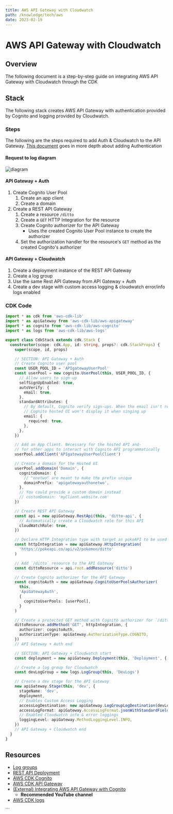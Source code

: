```yaml
---
title: AWS API Gateway with Cloudwatch
path: /knowledge/tech/aws
date: 2023-02-19
---
```



<Layout title={props.pageContext.frontmatter.title} location={props.path}>
<MarkdownWrapper>

# AWS API Gateway with Cloudwatch

## Overview

The following document is a step-by-step guide on integrating AWS API Gateway with Cloudwatch through the CDK

## Stack

The following stack creates AWS API Gateway with authentication provided by Cognito and logging provided by Cloudwatch.

### Steps

The following are the steps required to add Auth & Cloudwatch to the API Gateway. [This document](./api-gateway-with-auth#demo-api-gateway-with-auth-enabled) goes in more depth about adding Authentication

#### Request to log diagram

![diagram](../../../../images/api-gateway-with-cloudwatch-diagram.png)

#### API Gateway + Auth

1. Create Cognito User Pool
   1. Create an app client
   2. Create a domain
2. Create a REST API Gateway
   1. Create a resource `/ditto`
   2. Create a `GET` HTTP Integration for the resource
   3. Create Cognito authorizer for the API Gateway
      - Uses the created Cognito User Pool instance to create the authorizer
   4. Set the authorization handler for the resource's `GET` method as the created Cognito's authorizer

#### API Gateway + Cloudwatch

1. Create a deployment instance of the REST API Gateway
2. Create a log group
3. Use the same Rest API Gateway from API Gateway + Auth
4. Create a dev stage with custom access logging & cloudwatch error/info logs enabled

### CDK Code

<AccordionComponent summaryText="View code">

```ts
import * as cdk from 'aws-cdk-lib'
import * as apiGateway from 'aws-cdk-lib/aws-apigateway'
import * as cognito from 'aws-cdk-lib/aws-cognito'
import * as logs from 'aws-cdk-lib/aws-logs'

export class CdkStack extends cdk.Stack {
  constructor(scope: cdk.App, id: string, props?: cdk.StackProps) {
    super(scope, id, props)

    // SECTION: API Gateway + Auth
    // Create Cognito user pool
    const USER_POOL_ID = 'APIgatewayUserPool'
    const userPool = new cognito.UserPool(this, USER_POOL_ID, {
      // Allow users to sign-up
      selfSignUpEnabled: true,
      autoVerify: {
        email: true,
      },
      standardAttributes: {
        // By default, Cognito verify sign-ups. When the email isn't required-
        // Cognito hosted UI won't display it when singing up
        email: {
          required: true,
        },
      },
    })

    // Add an App Client. Necessary for the hosted API and-
    // for other apps to interact with Cognito API programmatically
    userPool.addClient('APIgatewayUserPoolClient')

    // Create a domain for the Hosted UI
    userPool.addDomain('Domain', {
      cognitoDomain: {
        // "onetwo" are meant to make the prefix unique
        domainPrefix: 'apigatewayauthonetwo',
      },
      // You could provide a custom domain instead
      // customDomain: 'myClient.website.com'
    })

    // Create REST API Gateway
    const api = new apiGateway.RestApi(this, 'ditto-api', {
      // Automatically create a Cloudwatch role for this API
      cloudWatchRole: true,
    })

    // Declare HTTP Integration type with target as pokeAPI to be used later
    const httpIntegration = new apiGateway.HttpIntegration(
      'https://pokeapi.co/api/v2/pokemon/ditto'
    )

    // Add `/ditto` resource to the API Gateway
    const dittoResource = api.root.addResource('ditto')

    // Create Cognito authorizer for the API Gateway
    const cognitoAuth = new apiGateway.CognitoUserPoolsAuthorizer(
      this,
      'ApiGatewayAuth',
      {
        cognitoUserPools: [userPool],
      }
    )

    // Create a protected GET method with Cognito authorizer for `/ditto` resource
    dittoResource.addMethod('GET', httpIntegration, {
      authorizer: cognitoAuth,
      authorizationType: apiGateway.AuthorizationType.COGNITO,
    })
    // API Gateway + Auth end

    // SECTION: API Gateway + Cloudwatch start
    const deployment = new apiGateway.Deployment(this, 'Deployment', { api })

    // Create a log group for Cloudwatch
    const devLogGroup = new logs.LogGroup(this, 'DevLogs')

    // Create a dev stage for the API Gateway
    new apiGateway.Stage(this, 'dev', {
      stageName: 'dev',
      deployment,
      // Enables Custom Access Logging
      accessLogDestination: new apiGateway.LogGroupLogDestination(devLogGroup),
      accessLogFormat: apiGateway.AccessLogFormat.jsonWithStandardFields(),
      // Enabled Cloudwatch info & error loggings
      loggingLevel: apiGateway.MethodLoggingLevel.INFO,
    })
    // API Gateway + Cloudwatch end
  }
}
```

</AccordionComponent>

## Resources

- [Log groups](https://docs.aws.amazon.com/AmazonCloudWatch/latest/logs/Working-with-log-groups-and-streams.html)
- [REST API Deployment](https://docs.aws.amazon.com/cdk/api/v1/docs/@aws-cdk_aws-apigateway.Deployment.html)
- [AWS CDK Cognito](https://docs.aws.amazon.com/cdk/api/v1/docs/aws-cognito-readme.html)
- [AWS CDK API Gateway](https://docs.aws.amazon.com/cdk/api/v1/docs/aws-apigateway-readme.html)
- [(External) Integrating AWS API Gateway with Cognito](https://www.youtube.com/watch?v=oFSU6rhFETk)
  - **Recommended YouTube channel**
- [AWS CDK logs](https://docs.aws.amazon.com/cdk/api/v2/docs/aws-cdk-lib.aws_logs-readme.html)

</MarkdownWrapper>
</Layout>
```
